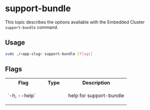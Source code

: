 # support-bundle

This topic describes the options available with the Embedded Cluster `support-bundle` command.

## Usage

```bash
sudo ./<app-slug> support-bundle [flags]
```

## Flags

<table>
  <tr>
    <th width="30%">Flag</th>
    <th width="20%">Type</th>
    <th width="50%">Description</th>
  </tr>
  <tr>
     <td>`-h, --help`</td>
     <td></td>
     <td>
        <p>help for support-bundle</p>
     </td>
  </tr>
</table>

